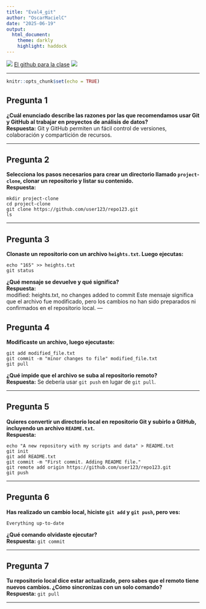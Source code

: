 ```yaml
---
title: "Eval4_git"
author: "OscarMacielC"
date: "2025-06-19"
output:
  html_document:
    theme: darkly
    highlight: haddock
---
```

![](https://www.oscarmacielc.com/_next/image?url=%2F_next%2Fstatic%2Fmedia%2FOscarLogo.cdfce2e5.png&w=64&q=75) [El github para la clase](https://github.com/OscarMacielC/RHerramientasProductividad) ![](https://www.oscarmacielc.com/_next/image?url=%2F_next%2Fstatic%2Fmedia%2FOscarLogo.cdfce2e5.png&w=64&q=75)

---

```r
knitr::opts_chunk$set(echo = TRUE)
```

## Pregunta 1  
**¿Cuál enunciado describe las razones por las que recomendamos usar Git y GitHub al trabajar en proyectos de análisis de datos?**  
**Respuesta:** Git y GitHub permiten un fácil control de versiones, colaboración y compartición de recursos.

---

## Pregunta 2  
**Selecciona los pasos necesarios para crear un directorio llamado `project-clone`, clonar un repositorio y listar su contenido.**  
**Respuesta:**
```
mkdir project-clone
cd project-clone
git clone https://github.com/user123/repo123.git
ls
```

---

## Pregunta 3  
**Clonaste un repositorio con un archivo `heights.txt`. Luego ejecutas:**
```
echo "165" >> heights.txt
git status
```
**¿Qué mensaje se devuelve y qué significa?**  
**Respuesta:**  
modified: heights.txt, no changes added to commit
Este mensaje significa que el archivo fue modificado, pero los cambios no han sido preparados ni confirmados en el repositorio local.
---

## Pregunta 4  
**Modificaste un archivo, luego ejecutaste:**
```
git add modified_file.txt
git commit -m "minor changes to file" modified_file.txt
git pull
```
**¿Qué impide que el archivo se suba al repositorio remoto?**  
**Respuesta:** Se debería usar `git push` en lugar de `git pull`.

---

## Pregunta 5  
**Quieres convertir un directorio local en repositorio Git y subirlo a GitHub, incluyendo un archivo `README.txt`.**  
**Respuesta:**
```
echo "A new repository with my scripts and data" > README.txt
git init
git add README.txt
git commit -m "First commit. Adding README file."
git remote add origin https://github.com/user123/repo123.git
git push
```

---

## Pregunta 6  
**Has realizado un cambio local, hiciste `git add` y `git push`, pero ves:**
```
Everything up-to-date
```
**¿Qué comando olvidaste ejecutar?**  
**Respuesta:** `git commit`

---

## Pregunta 7  
**Tu repositorio local dice estar actualizado, pero sabes que el remoto tiene nuevos cambios. ¿Cómo sincronizas con un solo comando?**  
**Respuesta:** `git pull`

---